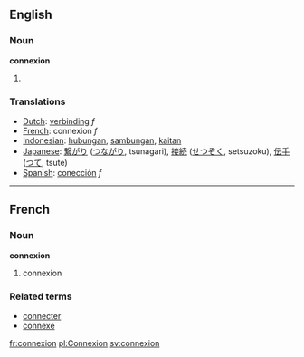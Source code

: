 ==English==
=== Noun ===
'''connexion'''

#

=== Translations ===
*[[Dutch]]: [[verbinding]] ''f''
*[[French]]: connexion ''f''
*[[Indonesian]]: [[hubung|hubungan]], [[sambung|sambungan]], [[kait|kaitan]]
*[[Japanese]]: [[繋がり]] ([[つながり]], tsunagari), [[接続]] ([[せつぞく]], setsuzoku), [[伝手]] ([[つて]], tsute)
*[[Spanish]]: [[conección]] ''f''

----

==French==
===Noun===
'''connexion'''

# connexion

===Related terms===
*[[connecter]]
*[[connexe]]

[[fr:connexion]]
[[pl:Connexion]]
[[sv:connexion]]